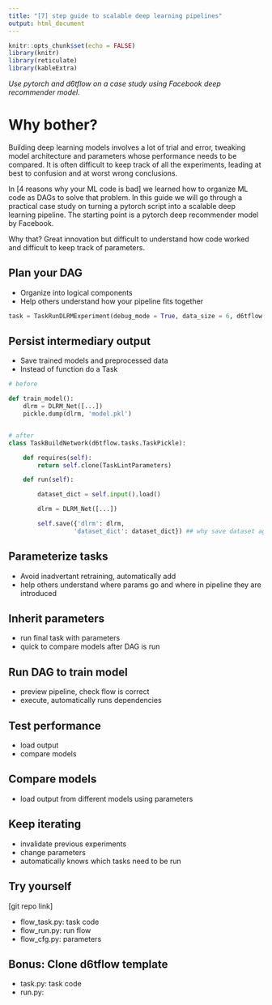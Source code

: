 ```yaml
---
title: "[7] step guide to scalable deep learning pipelines"
output: html_document
---
```


```r
knitr::opts_chunk$set(echo = FALSE)
library(knitr)
library(reticulate)
library(kableExtra)

```

*Use pytorch and d6tflow on a case study using Facebook deep recommender model.*

# Why bother?

Building deep learning models involves a lot of trial and error, tweaking model architecture and parameters whose performance needs to be compared. It is often difficult to keep track of all the experiments, leading at best to confusion and at worst wrong conclusions.

In [4 reasons why your ML code is bad] we learned how to organize ML code as DAGs to solve that problem. In this guide we will go through a practical case study on turning a pytorch script into a scalable deep learning pipeline. The starting point is a pytorch deep recommender model by Facebook.

Why that? Great innovation but difficult to understand how code worked and difficult to keep track of parameters.

## Plan your DAG

* Organize into logical components
* Help others understand how your pipeline fits together

```python
task = TaskRunDLRMExperiment(debug_mode = True, data_size = 6, d6tflow.preview(task, clip_params=True)

```

## Persist intermediary output

* Save trained models and preprocessed data
* Instead of function do a Task

```python
# before

def train_model():
    dlrm = DLRM_Net([...])
    pickle.dump(dlrm, 'model.pkl')


# after
class TaskBuildNetwork(d6tflow.tasks.TaskPickle):

    def requires(self):
        return self.clone(TaskLintParameters)

    def run(self):

        dataset_dict = self.input().load()

        dlrm = DLRM_Net([...])

        self.save({'dlrm': dlrm,
                  'dataset_dict': dataset_dict}) ## why save dataset again??

```

## Parameterize tasks

* Avoid inadvertant retraining, automatically add
* help others understand where params go and where in pipeline they are introduced

## Inherit parameters

* run final task with parameters
* quick to compare models after DAG is run

## Run DAG to train model

* preview pipeline, check flow is correct
* execute, automatically runs dependencies

## Test performance

* load output
* compare models

## Compare models

* load output from different models using parameters

## Keep iterating

* invalidate previous experiments
* change parameters
* automatically knows which tasks need to be run

## Try yourself

[git repo link]

* flow_task.py: task code
* flow_run.py: run flow
* flow_cfg.py: parameters


## Bonus: Clone d6tflow template

* task.py: task code
* run.py: 

